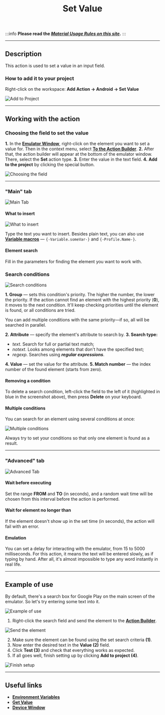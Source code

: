 ﻿---
sidebar_position: 8
title: Set Value
description: Setting values in an input field.
---
:::info **Please read the [*Material Usage Rules on this site*](../../Disclaimer).**
:::
_______________________________________________  
## Description  
This action is used to set a value in an input field.

### How to add it to your project
Right-click on the workspace:
**Add Action → Android → Set Value**

![Add to Project](../assets/SetValue/SetValue_pic1.png)
_______________________________________________
## Working with the action
### Choosing the field to set the value
**1.** In the [**Emulator Window**](../../pm/Interface/DeviceWindow), right-click on the element you want to set a value for. Then in the context menu, select [**To the Action Builder**](../../pm/Interface/ActionBuilder).
**2.** After that, the action builder will appear at the bottom of the emulator window. There, select the **Set** action type.
**3.** Enter the value in the text field.
**4.** **Add to the project** by clicking the special button.

![Choosing the field](../assets/SetValue/SetValue_pic2.png)
_______________________________________________
### "Main" tab
![Main Tab](../assets/SetValue/SetValue_pic3.png)

#### What to insert
![What to insert](../assets/SetValue/SetValue_pic4.png)

Type the text you want to insert. Besides plain text, you can also use [**Variable macros**](../../Data/WorkWithVariables) — `{-Variable.someVar-}` and `{-Profile.Name-}`.

#### Element search
Fill in the parameters for finding the element you want to work with.

### Search conditions
![Search conditions](../assets/SetValue/SetValue_pic5.png)

**1. Group** — sets this condition's priority. The higher the number, the lower the priority.
If the action cannot find an element with the highest priority (**0**), it moves to the next condition. It'll keep checking priorities until the element is found, or all conditions are tried.

You can add multiple conditions with the same priority—if so, all will be searched in parallel.

**2. Attribute** — specify the element's attribute to search by.
**3. Search type:**
   - *text*. Search for full or partial text match;
   - *notext*. Looks among elements that don't have the specified text;
   - *regexp*. Searches using ***regular expressions***.
   
**4. Value** — set the value for the attribute.
**5. Match number** — the index number of the found element (starts from zero).

#### Removing a condition
To delete a search condition, left-click the field to the left of it (highlighted in blue in the screenshot above), then press **Delete** on your keyboard.

#### Multiple conditions
You can search for an element using several conditions at once:

![Multiple conditions](../assets/SetValue/SetValue_pic6.png)

Always try to set your conditions so that only one element is found as a result.
_______________________________________________
### "Advanced" tab
![Advanced Tab](../assets/SetValue/SetValue_pic7.png)

#### Wait before executing
Set the range **FROM** and **TO** (in seconds), and a random wait time will be chosen from this interval before the action is performed.

#### Wait for element no longer than
If the element doesn't show up in the set time (in seconds), the action will fail with an error.

#### Emulation
You can set a delay for interacting with the emulator, from 15 to 5000 milliseconds. For this action, it means the text will be entered slowly, as if typing by hand. After all, it's almost impossible to type any word instantly in real life.
_______________________________________________
## Example of use
By default, there's a search box for Google Play on the main screen of the emulator. So let's try entering some text into it.

![Example of use](../assets/SetValue/SetValue_pic8.png)

1. Right-click the search field and send the element to the [**Action Builder**](../../pm/Interface/ActionBuilder).

![Send the element](../assets/SetValue/SetValue_pic9.png)

2. Make sure the element can be found using the set search criteria **(1)**.
3. Now enter the desired text in the **Value (2)** field.
4. Click **Test (3)** and check that everything works as expected.
5. If all goes well, finish setting up by clicking **Add to project (4)**.

![Finish setup](../assets/SetValue/SetValue_pic10.png)
_______________________________________________  
## Useful links
- [**Environment Variables**](../../pm/Creating/Variables)
- [**Get Value**](./GetValue)
- [**Device Window**](../../pm/Interface/DeviceWindow)